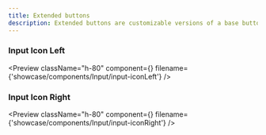 ```yaml
---
title: Extended buttons
description: Extended buttons are customizable versions of a base button that enhance interaction with added styles and features.
---
```


### Input Icon Left

<Preview
  className="h-80"
  component={<InputIconLeft/>}
  filename={'showcase/components/Input/input-iconLeft'}
/>

### Input Icon Right

<Preview
  className="h-80"
  component={<InputIconRight/>}
  filename={'showcase/components/Input/input-iconRight'}
/>
